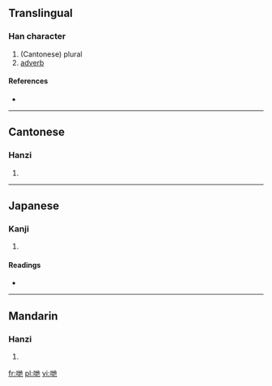 ==Translingual==

===Han character===
{{Han char|rn=30|rad=口|as=06|sn=9|four=|canj=口土心木 (RGPD)}}

# (Cantonese) plural
# [[adverb]]

====References====
* {{Han ref|kx=0189.271|dkj=03619|hdz=10612.070|uh=54CB|ud=21707}}

----

==Cantonese==

===Hanzi===
{{yue-hanzi|jyut=|y=dei6}}

# {{defn|Cantonese|sort=口06}}

----

==Japanese==

===Kanji===
{{ja-kanji|grade=|rs=口06}}

# {{defn|Japanese|sort=口06}}

====Readings====
* {{ja-readings|on=[[てつ]] (tetsu)|kun=}}

----

==Mandarin==

===Hanzi===
{{cmn-hanzi|pin=[[dì]] ([[di4]])|wg=ti<sup>4</sup>}}

# {{defn|Mandarin|sort=口06}}

[[fr:哋]]
[[pl:哋]]
[[vi:哋]]